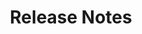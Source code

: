 ---
order: 10
xref: release-notes
title: Release Notes
description: Information about everything that has been released within a Chocolatey component
---